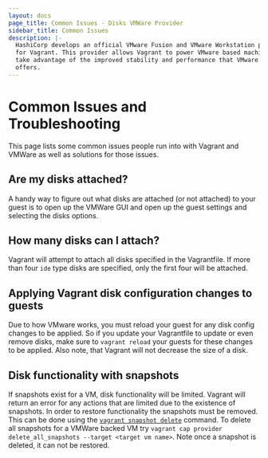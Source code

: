 ```yaml
---
layout: docs
page_title: Common Issues - Disks VMWare Provider
sidebar_title: Common Issues
description: |-
  HashiCorp develops an official VMware Fusion and VMware Workstation provider
  for Vagrant. This provider allows Vagrant to power VMware based machines and
  take advantage of the improved stability and performance that VMware software
  offers.
---
```


# Common Issues and Troubleshooting

This page lists some common issues people run into with Vagrant and VMWare
as well as solutions for those issues.

## Are my disks attached?

A handy way to figure out what disks are attached (or not attached) to your guest
is to open up the VMWare GUI and open up the guest settings and selecting the
disks options.

## How many disks can I attach?

Vagrant will attempt to attach all disks specified in the Vagrantfile. If more than
four `ide` type disks are specified, only the first four will be attached. 

## Applying Vagrant disk configuration changes to guests

Due to how VMware works, you must reload your guest for any disk config changes
to be applied. So if you update your Vagrantfile to update or even remove disks, make
sure to `vagrant reload` your guests for these changes to be applied. Also note, that 
Vagrant will not decrease the size of a disk.

## Disk functionality with snapshots

If snapshots exist for a VM, disk functionality will be limited. Vagrant will return
an error for any actions that are limited due to the existence of snapshots. In order
to restore functionality the snapshots must be removed. This can be done using the
[`vagrant snapshot delete`](/docs/cli/snapshot) command. To delete all snapshots 
for a VMWare backed VM try `vagrant cap provider delete_all_snapshots --target <target vm name>`.
Note once a snapshot is deleted, it can not be restored.
